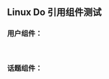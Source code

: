 
## Linux Do 引用组件测试

### 用户组件：
<br/>
<LinuxdoUserLink
    linuxdoUsername="neo"
/>

### 话题组件：
<br/>
<LinuxdoTopicLink
    linuxdoTopicId="169234"
/>
<br/>
<br/>
<LinuxdoTopicLink
    linuxdoTopicId="128846"
/>
